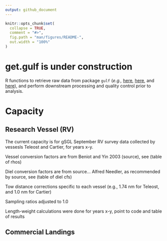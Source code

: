 ```yaml
---
output: github_document
---
```


<!-- README.md is generated from README.Rmd. Please edit that file -->

```r
knitr::opts_chunk$set(
  collapse = TRUE,
  comment = "#>",
  fig.path = "man/figures/README-",
  out.width = "100%"
)
```

# get.gulf is under construction

<!-- badges: start -->
<!-- badges: end -->

R functions to retrieve raw data from package `gulf` (*e.g.,* [here](https://github.com/dfo-gulf-science/gulf/tree/master), [here](https://github.com/ricardd/gulf2), and [here](https://github.com/TobieSurette/gulf.data)), and perform downstream processing and quality control prior to analysis.

# Capacity

## Research Vessel (RV)
The current capacity is for gSGL September RV survey data collected by vessesls Teleost and Cartier, for years x-y.

Vessel conversion factors are from Beniot and Yin 2003 (source), see (table of rhos)

Diel conversion factors are from source... Alfred Needler, as recommended by source, see (table of diel cfs)

Tow distance corrections specific to each vessel (e.g., 1.74 nm for Teleost, and 1.0 nm for Cartier)

Sampling ratios adjusted to 1.0

Length-weight calculations were done for years x-y, point to code and table of results

## Commercial Landings



